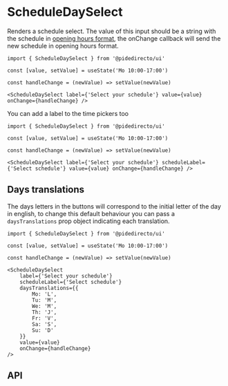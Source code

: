 

<Meta of={ScheduleDaySelectStories} />

# ScheduleDaySelect
Renders a schedule select. The value of this input should be a string with the schedule in [opening hours format](https://openingh.openstreetmap.de/evaluation_tool/),
the onChange callback will send the new schedule in opening hours format.

<Canvas of={ScheduleDaySelectStories.Primary} sourceState='none' />

```tsx
import { ScheduleDaySelect } from '@pidedirecto/ui'

const [value, setValue] = useState('Mo 10:00-17:00')

const handleChange = (newValue) => setValue(newValue)

<ScheduleDaySelect label={'Select your schedule'} value={value} onChange={handleChange} />
```

You can add a label to the time pickers too

<Canvas of={ScheduleDaySelectStories.SecondaryLabel} sourceState='none' />

```tsx
import { ScheduleDaySelect } from '@pidedirecto/ui'

const [value, setValue] = useState('Mo 10:00-17:00')

const handleChange = (newValue) => setValue(newValue)

<ScheduleDaySelect label={'Select your schedule'} scheduleLabel={'Select schedule'} value={value} onChange={handleChange} />
```

## Days translations

The days letters in the buttons will correspond to the initial letter of the day in english,
to change this default behaviour you can pass a `daysTranslations` prop object indicating each translation.

<Canvas of={ScheduleDaySelectStories.Translated} sourceState='none' />

```tsx
import { ScheduleDaySelect } from '@pidedirecto/ui'

const [value, setValue] = useState('Mo 10:00-17:00')

const handleChange = (newValue) => setValue(newValue)

<ScheduleDaySelect
    label={'Select your schedule'}
    scheduleLabel={'Select schedule'}
    daysTranslations={{
        Mo: 'L',
        Tu: 'M',
        We: 'M',
        Th: 'J',
        Fr: 'V',
        Sa: 'S',
        Su: 'D'
    }}
    value={value}
    onChange={handleChange}
/>
```

## API

<ArgTypes of={ScheduleDaySelectStories} />

